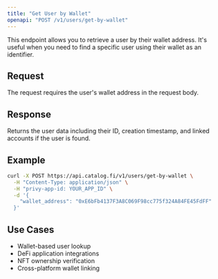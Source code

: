 ```yaml
---
title: "Get User by Wallet"
openapi: "POST /v1/users/get-by-wallet"
---
```


This endpoint allows you to retrieve a user by their wallet address. It's useful when you need to find a specific user using their wallet as an identifier.

## Request

The request requires the user's wallet address in the request body.

## Response

Returns the user data including their ID, creation timestamp, and linked accounts if the user is found.

## Example

```bash
curl -X POST https://api.catalog.fi/v1/users/get-by-wallet \
  -H "Content-Type: application/json" \
  -H "privy-app-id: YOUR_APP_ID" \
  -d '{
    "wallet_address": "0xE6bFb4137F3A8C069F98cc775f324A84FE45FdFF"
  }'
```

## Use Cases

- Wallet-based user lookup
- DeFi application integrations
- NFT ownership verification
- Cross-platform wallet linking
